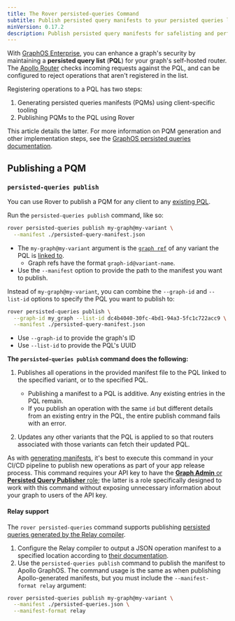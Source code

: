 ```yaml
---
title: The Rover persisted-queries Command
subtitle: Publish persisted query manifests to your persisted queries list
minVersion: 0.17.2
description: Publish persisted query manifests for safelisting and performance optimization by using the Rover CLI persisted-queries command.
---
```



With [GraphOS Enterprise](/graphos/enterprise/), you can enhance a graph's security by maintaining a **persisted query list** (**PQL**) for your graph's self-hosted router. The [Apollo Router](/router/) checks incoming requests against the PQL, and can be configured to reject operations that aren't registered in the list.

Registering operations to a PQL has two steps:

1. Generating persisted queries manifests (PQMs) using client-specific tooling
2. Publishing PQMs to the PQL using Rover

This article details the latter. For more information on PQM generation and other implementation steps, see the [GraphOS persisted queries documentation](/graphos/operations/persisted-queries).

## Publishing a PQM

### `persisted-queries publish`

<AuthNotice />

You can use Rover to publish a PQM for any client to any [existing PQL](/graphos/operations/persisted-queries#1-pql-creation-and-linking). 

Run the `persisted-queries publish` command, like so:

```bash
rover persisted-queries publish my-graph@my-variant \
  --manifest ./persisted-query-manifest.json
```

- The `my-graph@my-variant` argument is the [`graph ref`](../conventions#graph-refs) of any variant the PQL is [linked to](/graphos/operations/persisted-queries#12-link-the-pql-to-variants).
    - Graph refs have the format `graph-id@variant-name`.
- Use the `--manifest` option to provide the path to the manifest you want to publish.

Instead of `my-graph@my-variant`, you can combine the `--graph-id` and `--list-id` options to specify the PQL you want to publish to:

```bash
rover persisted-queries publish \
  --graph-id my_graph --list-id dc4b4040-30fc-4bd1-94a3-5fc1c722acc9 \
  --manifest ./persisted-query-manifest.json
```

- Use `--graph-id` to provide the graph's ID
- Use `--list-id` to provide the PQL's UUID

**The `persisted-queries publish` command does the following:**

1. Publishes all operations in the provided manifest file to the PQL linked to the specified variant, or to the specified PQL.
    - Publishing a manifest to a PQL is additive. Any existing entries in the PQL remain.
    - If you publish an operation with the same `id` but different details from an existing entry in the PQL, the entire publish command fails with an error.

2. Updates any other variants that the PQL is applied to so that routers associated with those variants can fetch their updated PQL.

As with [generating manifests](/graphos/operations/persisted-queries#31-generate-persisted-query-manifests), it's best to execute this command in your CI/CD pipeline to publish new operations as part of your app release process. This command requires your API key to have the [**Graph Admin** or **Persisted Query Publisher** role](/graphos/org/members#graph-api-key-roles); the latter is a role specifically designed to work with this command without exposing unnecessary information about your graph to users of the API key.

<MinVersion version="0.19.0">

#### Relay support

</MinVersion>

The `rover persisted-queries` command supports publishing [persisted queries generated by the Relay compiler](https://relay.dev/docs/guides/persisted-queries/#local-persisted-queries).

1. Configure the Relay compiler to output a JSON operation manifest to a specified location according to [their documentation](https://relay.dev/docs/guides/persisted-queries/#local-persisted-queries).
1. Use the `persisted-queries publish` command to publish the manifest to Apollo GraphOS. The command usage is the same as when publishing Apollo-generated manifests, but you must include the `--manifest-format relay` argument:

```bash
rover persisted-queries publish my-graph@my-variant \
  --manifest ./persisted-queries.json \
  --manifest-format relay
```
